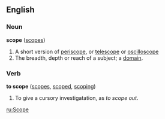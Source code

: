 ==English==

===Noun===
'''scope'''  ([[scopes]])
#A short version of [[periscope]], or [[telescope]] or [[oscilloscope]]
#The breadth, depth or reach of a subject; a [[domain]].

===Verb===
'''to scope'''  ([[scopes]], [[scoped]], [[scoping]])
#To give a cursory investigatation, as ''to scope out''.

[[ru:Scope]]